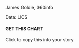 :::: {.modalpanel}

::: {.modalpanelitems}

```{=html}
<!-- check https://icons.getbootstrap.com for icons! -->

<a href="#" data-micromodal-trigger="modal-useremix" aria-label="Share dialog" role="button" tabindex="0">
  <i class="bi bi-share-fill"></i>
</a>

<a id="fullscreenButton" aria-label="Fullscreen" role="button" href="#"  tabindex="0">
  <span class="fsoff">
    <i class="bi bi-arrows-fullscreen"></i>
  </span>
</a>

<!-- full screen button script -->
<script>
  window.addEventListener("load", () => {
    document.querySelector("#fullscreenButton").addEventListener("click", e => {
      e.preventDefault();
      console.log("FS button clicked!");

      var fsBtn = document.querySelector("#fullscreenButton");

      if (fsBtn.classList.contains("fsmode")) {
        // fullscreen is on: disable it
        document.exitFullscreen();
        fsBtn.classList.remove("fsmode")
      } else {
        // fullscreen is off: enable it
        var rootEl = document.documentElement;

        var requestMethod =
          rootEl.requestFullScreen ||
          rootEl.webkitRequestFullScreen ||
          rootEl.mozRequestFullScreen ||
          rootEl.msRequestFullScreen;

          if (requestMethod) {
            requestMethod.call(rootEl);
            fsBtn.classList.add("fsmode");
          } else {
            alert("Fullscreen mode isn't supported on this browser.")
          }
      }
    });
  })
</script>
```
:::

<!-- if there's room here, put credits on two lines:
  * Editor names, 360info (hint: put &shy; in the middle of long names!)
  * Data: ORG
  (if there isn't room, put it in the ABOUT dialog) -->
James Goldie, 360info

Data: UCS

::::

<!-- finally, here's the EDITOR SHARE button. it's a quick way to copy the
     embed code for editors and will only appear if ?edshare=true is in the
     url (that way it'll appear on the newswire but not subsequent shares) -->

```{=html}
<div id="edshare">
  <i id="edshare-icon" class="bi bi-clipboard2-plus-fill"></i>
  <div>
    <h4 id="edshare-title">GET THIS CHART</h4>
    <p id="edshare-description">Click to copy this into your story</p>
  </div>
</div>
```

<!-- editor share banner: enable if ?edshare is in the url -->
```{=html}
<script>
  window.addEventListener("load", () => {
    pageURL = new URL(window.location.href);
    edshare = pageURL.searchParams.get("edshare");
    
    edshareBtn = document.querySelector("#edshare");
    if (edshare === null) {
      edshareBtn.style.display = "none";
    } else {
    
      edshareBtn.classList.add("ready");
    
      edshareBtn.addEventListener("click", () => {

        // copy the embed code to the clipboard
        navigator.clipboard.writeText(
          `{{< var embed.before >}}{{< var embed.url >}}{{< var embed.after >}}`);

        // update button styles and content
        edshareBtn.classList.remove("ready");
        edshareBtn.classList.add("clicked");

        edshareIcon = document.querySelector("#edshare-icon");
        edshareIcon.removeAttribute("class");
        edshareIcon.classList.add("bi");
        edshareIcon.classList.add("bi-check");

        edshareTitle = document.querySelector("#edshare-title");
        edshareTitle.innerText = "COPIED!";

        edshareDescription = document.querySelector("#edshare-description");
        edshareDescription.innerHTML =
          `Paste this interactive with the <i class="bi bi-code-square"></i> Embed button in your story editor.</br></br>
          
          Please remember to <strong>attribute 360info and our data sources.</strong>`

        // button exit animation
        setTimeout(() => {  edshareBtn.classList.add("done"); }, 5000);
        setTimeout(() => {  edshareBtn.style.display = "none"; }, 7000);
      });
    }
  });
</script>
```